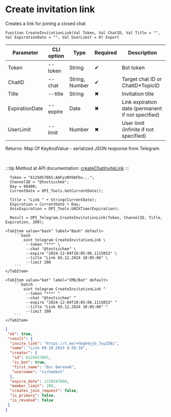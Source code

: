﻿---
sidebar_position: 3
---


# Create invitation link
 Creates a link for joining a closed chat



`Function CreateInvitationLink(Val Token, Val ChatID, Val Title = "", Val ExpirationDate = "", Val UserLimit = 0) Export`

  | Parameter | CLI option | Type | Required | Description |
  |-|-|-|-|-|
  | Token | --token | String | &#x2714; | Bot token |
  | ChatID | --chat | String, Number | &#x2714; | Target chat ID or ChatID*TopicID |
  | Title | --title | String | &#x2716; | Invitation title |
  | ExpirationDate | --expire | Date | &#x2716; | Link expiration date (permanent if not specified) |
  | UserLimit | --limit | Number | &#x2716; | User limit (infinite if not specified) |

  
  Returns:  Map Of KeyAndValue - serialized JSON response from Telegram

<br/>

:::tip
Method at API documentation: [createChatInviteLink](https://core.telegram.org/bots/api#createchatinvitelink)
:::
<br/>


```bsl title="1C:Enterprise/OneScript code example"
  Token = "6129457865:AAFyzNYOAFbu...";
  ChannelID = "@testsichee";
  Day = 86400;
  CurrentDate = OPI_Tools.GetCurrentDate();
  
  Title = "Link " + String(CurrentDate);
  Expiration = CurrentDate + Day;
  UnixExpiration = OPI_Tools.UNIXTime(Expiration);
  
  Result = OPI_Telegram.CreateInvitationLink(Token, ChannelID, Title, Expiration, 200);
```
 

 <Tabs>
  
    <TabItem value="bash" label="Bash" default>
        ```bash
            oint telegram CreateInvitationLink \
             --token "***" \
             --chat "@testsichee" \
             --expire "2024-12-04T10:05:06.1115053" \
             --title "Link 03.12.2024 10:05:06" \
             --limit 200
        ```
    </TabItem>
  
    <TabItem value="bat" label="CMD/Bat" default>
        ```batch
            oint telegram CreateInvitationLink ^
             --token "***" ^
             --chat "@testsichee" ^
             --expire "2024-12-04T10:05:06.1115053" ^
             --title "Link 03.12.2024 10:05:06" ^
             --limit 200
        ```
    </TabItem>
</Tabs>


```json title="Result"
{
 "ok": true,
 "result": {
  "invite_link": "https://t.me/+hUgH4yjb_7wyZDBi",
  "name": "Link 09.10.2024 8:58:10",
  "creator": {
   "id": 6129457865,
   "is_bot": true,
   "first_name": "Бот Виталий",
   "username": "sicheebot"
  },
  "expire_date": 1728547090,
  "member_limit": 200,
  "creates_join_request": false,
  "is_primary": false,
  "is_revoked": false
 }
}
```
